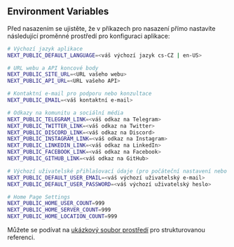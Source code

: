 ## Environment Variables

Před nasazením se ujistěte, že v příkazech pro nasazení přímo nastavíte následující proměnné prostředí pro konfiguraci aplikace:

```bash
# Výchozí jazyk aplikace
NEXT_PUBLIC_DEFAULT_LANGUAGE=<váš výchozí jazyk cs-CZ | en-US>

# URL webu a API koncové body
NEXT_PUBLIC_SITE_URL=<URL vašeho webu>
NEXT_PUBLIC_API_URL=<URL vašeho API>

# Kontaktní e-mail pro podporu nebo konzultace
NEXT_PUBLIC_EMAIL=<váš kontaktní e-mail>

# Odkazy na komunitu a sociální média
NEXT_PUBLIC_TELEGRAM_LINK=<váš odkaz na Telegram>
NEXT_PUBLIC_TWITTER_LINK=<váš odkaz na Twitter>
NEXT_PUBLIC_DISCORD_LINK=<váš odkaz na Discord>
NEXT_PUBLIC_INSTAGRAM_LINK=<váš odkaz na Instagram>
NEXT_PUBLIC_LINKEDIN_LINK=<váš odkaz na LinkedIn>
NEXT_PUBLIC_FACEBOOK_LINK=<váš odkaz na Facebook>
NEXT_PUBLIC_GITHUB_LINK=<váš odkaz na GitHub>

# Výchozí uživatelské přihlašovací údaje (pro počáteční nastavení nebo testovací účely)
NEXT_PUBLIC_DEFAULT_USER_EMAIL=<váš výchozí uživatelský e-mail>
NEXT_PUBLIC_DEFAULT_USER_PASSWORD=<váš výchozí uživatelský heslo>

# Home Page Settings
NEXT_PUBLIC_HOME_USER_COUNT=999
NEXT_PUBLIC_HOME_SERVER_COUNT=999
NEXT_PUBLIC_HOME_LOCATION_COUNT=999
```

Můžete se podívat na [ukázkový soubor prostředí](https://github.com/perfect-panel/ppanel-web/blob/main/apps/user/.env.template) pro strukturovanou referenci.


<Giscus />

